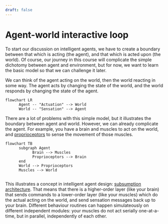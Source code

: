 ```yaml
---
draft: false
---
```


# Agent-world interactive loop
To start our discussion on intelligent agents, we have to create a boundary between that which is acting (the agent), and that which is acted upon (the world). Of course, our journey in this course will complicate the simple dichotomy between agent and environment, but for now, we want to learn the basic model so that we can challenge it later.

We can think of the agent acting on the world, then the world reacting in some way. The agent acts by changing the state of the world, and the world responds by changing the state of the agent.

```mermaid
flowchart LR
      Agent -- "Actuation" --> World
      World -- "Sensation" --> Agent        
```

There are a lot of problems with this simple model, but it illustrates the boundary between agent and world. However, we can already complicate the agent. For example, you have a brain and muscles to act on the world, and [proprioceptors](https://en.wikipedia.org/wiki/Proprioception) to sense the movement of those muscles.

```mermaid
flowchart TB
      subgraph Agent
            Brain --> Muscles
            Proprioceptors --> Brain
      end
      World --> Proprioceptors
      Muscles --> World
      
```
This illustrates a concept in intelligent agent design: [subsumption architecture](https://en.wikipedia.org/wiki/Subsumption_architecture). That means that there is a higher-order layer (like your brain) that sends commands to a lower-order layer (like your muscles) which do the actual acting on the world, and send sensation messages back up to your brain. Different behaviour routines can happen simulateously on different independent modules: your muscles do not act serially one-at-a-time, but in parallel, independently of each other.

